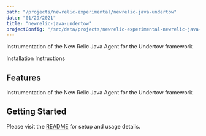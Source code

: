 ```yaml
---
path: "/projects/newrelic-experimental/newrelic-java-undertow"
date: "01/29/2021"
title: "newrelic-java-undertow"
projectConfig: "/src/data/projects/newrelic-experimental-newrelic-java-undertow.json"
---
```


<!-- Imports must occur at the top of the file -->

Instrumentation of the New Relic Java Agent for the Undertow framework

<Link to="https://github.com/newrelic-experimental/newrelic-java-undertow">Installation Instructions</Link>

## Features

Instrumentation of the New Relic Java Agent for the Undertow framework

## Getting Started

Please visit the [README](https://github.com/newrelic-experimental/newrelic-java-undertow#readme) for setup and usage details.
